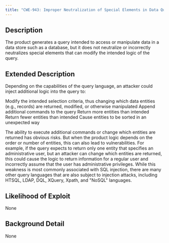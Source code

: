 ```yaml
---
title: "CWE-943: Improper Neutralization of Special Elements in Data Query Logic"
---
```


## Description
The product generates a query intended to access or manipulate data in a data store such as a database, but it does not neutralize or incorrectly neutralizes special elements that can modify the intended logic of the query.

## Extended Description

Depending on the capabilities of the query language, an attacker could inject additional logic into the query to:

Modify the intended selection criteria, thus changing which data entities (e.g., records) are returned, modified, or otherwise manipulated
Append additional commands to the query
Return more entities than intended
Return fewer entities than intended
Cause entities to be sorted in an unexpected way

The ability to execute additional commands or change which entities are returned has obvious risks. But when the product logic depends on the order or number of entities, this can also lead to vulnerabilities. For example, if the query expects to return only one entity that specifies an administrative user, but an attacker can change which entities are returned, this could cause the logic to return information for a regular user and incorrectly assume that the user has administrative privileges.
While this weakness is most commonly associated with SQL injection, there are many other query languages that are also subject to injection attacks, including HTSQL, LDAP, DQL, XQuery, Xpath, and "NoSQL" languages.


## Likelihood of Exploit
None

## Background Detail
None
        